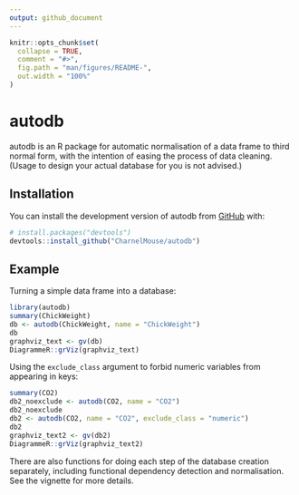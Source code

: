 ```yaml
---
output: github_document
---
```


```r
knitr::opts_chunk$set(
  collapse = TRUE,
  comment = "#>",
  fig.path = "man/figures/README-",
  out.width = "100%"
)
```

# autodb

autodb is an R package for automatic normalisation of a data frame to third
normal form, with the intention of easing the process of data cleaning. (Usage
to design your actual database for you is not advised.)

## Installation

You can install the development version of autodb from [GitHub](https://github.com/) with:

``` r
# install.packages("devtools")
devtools::install_github("CharnelMouse/autodb")
```

## Example

Turning a simple data frame into a database:

```r
library(autodb)
summary(ChickWeight)
db <- autodb(ChickWeight, name = "ChickWeight")
db
graphviz_text <- gv(db)
DiagrammeR::grViz(graphviz_text)
```

Using the `exclude_class` argument to forbid numeric variables from appearing in keys:

```r
summary(CO2)
db2_noexclude <- autodb(CO2, name = "CO2")
db2_noexclude
db2 <- autodb(CO2, name = "CO2", exclude_class = "numeric")
db2
graphviz_text2 <- gv(db2)
DiagrammeR::grViz(graphviz_text2)
```

There are also functions for doing each step of the database creation separately, including functional dependency detection and normalisation. See the vignette for more details.
